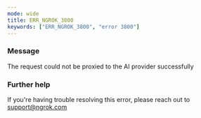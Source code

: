 ```yaml
---
mode: wide
title: ERR_NGROK_3800
keywords: ["ERR_NGROK_3800", "error 3800"]
---
```


### Message

The request could not be proxied to the AI provider successfully

### Further help

If you're having trouble resolving this error, please reach out to [support@ngrok.com](mailto:support@ngrok.com?subject=Help%20with%20ERR_NGROK_3800)
